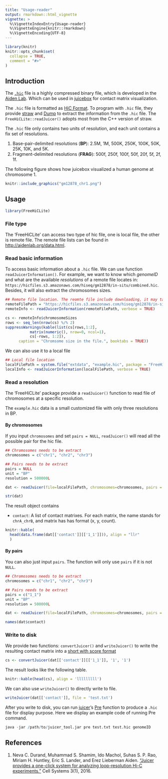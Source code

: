 ```yaml
---
title: "Usage-reader"
output: rmarkdown::html_vignette
vignette: >
  %\VignetteIndexEntry{Usage-reader}
  %\VignetteEngine{knitr::rmarkdown}
  %\VignetteEncoding{UTF-8}
---
```


```r
library(knitr)
knitr::opts_chunk$set(
  collapse = TRUE,
  comment = "#>"
)
```

## Introduction

The [`.hic`](https://github.com/aidenlab/juicer/wiki/Data) file is a highly compressed binary file, which is developed in the [Aiden Lab](http://aidenlab.org/). Which can be used in [juicebox](https://aidenlab.org/juicebox/) for contact matrix visualization.

The `.hic` file is formatted as [HiC Format](https://github.com/aidenlab/Juicebox/blob/master/HiCFormatV8.md). To program with `.hic` file, they provide [straw](https://github.com/aidenlab/straw) and [Dump](https://github.com/aidenlab/juicer/wiki/Data-Extraction) to extract the information from the `.hic` file. The `FreeHiCLite::readJuicer()` adopts most from the C++ version of straw.

The `.hic` file only contains two units of resolution, and each unit contains a fix set of resolutions.

1. Base-pair-delimited resolutions (**BP**): 2.5M, 1M, 500K, 250K, 100K, 50K, 25K, 10K, and 5K.
2. Fragment-delimited resolutions (**FRAG**): 500f, 250f, 100f, 50f, 20f, 5f, 2f, 1f.

The following figure shows how juicebox visualized a human genome at chromosome 1.

```r
knitr::include_graphics("gm12878_chr1.png")
```

## Usage

```r
library(FreeHiCLite)
```

### File type

The 'FreeHiCLite' can access two type of hic file, one is local file, the other is remote file.
The remote file lists can be found in [http://aidenlab.org/data.html](http://aidenlab.org/data.html).

### Read basic information

To access basic information about a `.hic` file. We can use function `readJuicerInformation()`. For example, we want to know which *genomeID* and what are the available *resolutions* of a remote file locates in: `https://hicfiles.s3.amazonaws.com/hiseq/gm12878/in-situ/combined.hic`. Besides, it will also extract the chromosomes sizes.

```r
## Remote file location. The reomte file include downloading, it may take a while
remoteFilePath = "https://hicfiles.s3.amazonaws.com/hiseq/gm12878/in-situ/combined.hic"
remoteInfo <- readJuicerInformation(remoteFilePath, verbose = TRUE)
```

```r
cs <- remoteInfo$chromosomeSizes
rows <- seq_len(nrow(cs) %/% 2)
suppressWarnings(kable(list(cs[rows,1:2],  
           matrix(numeric(), nrow=0, ncol=1),
           cs[-rows, 1:2]), 
      caption = "Chromsome size in the file.", booktabs = TRUE))
```

We can also use it to a local file

```r
## Local file location
localFilePath = system.file("extdata", "example.hic", package = "FreeHiCLite")
localInfo <- readJuicerInformation(localFilePath, verbose = TRUE)
```

### Read a resolution

The 'FreeHiCLite' package provide a `readJuicer()` function to read file of chromosomes at a specific resolution.

The `example.hic` data is a small customized file with only three resolutions in BP. 

#### By chromosomes

If you input `chromosomes` and set `pairs = NULL`, `readJuicer()` will read all the possible pair for the hic file. 

```r
## Chromosomes needs to be extract
chromosomes = c("chr1", "chr2", "chr3")

## Pairs needs to be extract
pairs = NULL
unit = "BP"
resolution = 500000L

dat <- readJuicer(file=localFilePath, chromosomes=chromosomes, pairs = pairs, unit=unit, resolution=resolution)

str(dat)
```

The result object contains 

- `contact`: A list of contact matrixes. For each matrix, the name stands for `chrA_chrB`, and matrix has has format (x, y, count).

```r
knitr::kable(
  head(data.frame(dat[['contact']][['1_1']])), align = "llr"
  )
```


#### By pairs

You can also just input `pairs`. The function will only use `pairs` if it is not `NULL`.


```r
## Chromosomes needs to be extract
chromosomes = c("chr1", "chr2", "chr3")

## Pairs needs to be extract
pairs = c("1_1")
unit = "BP"
resolution = 500000L

dat <- readJuicer(file=localFilePath, chromosomes=chromosomes, pairs = pairs, unit=unit, resolution=resolution)

names(dat$contact)
```


### Write to disk

We provide two functions: `convertJuicer()` and `writeJuicer()` to write the resulting contact matrix into a [short with score format](https://github.com/aidenlab/juicer/wiki/Pre#short-with-score-format)

```r
cs <- convertJuicer(dat[['contact']][['1_1']], '1', '1')
```

The result looks like the following table.

```r
knitr::kable(head(cs), align = 'lllllllll')
```

We can also use `writeJuicer()` to directly write to file.

```r
writeJuicer(dat[['contact']], file = 'test.txt')
```

After you write to disk, you can run [juicer](https://github.com/aidenlab/juicer/)'s [Pre](https://github.com/aidenlab/juicer/wiki/Pre) function to produce a `.hic` file for display purpose. Here we display an example code of running Pre command. 

```r
java -jar /path/to/juicer_tool.jar pre test.txt test.hic genomeID 
```

## References

1. Neva C. Durand, Muhammad S. Shamim, Ido Machol, Suhas S. P. Rao, Miriam H. Huntley, Eric S. Lander, and Erez Lieberman Aiden. ["Juicer provides a one-click system for analyzing loop-resolution Hi-C experiments."](https://www.cell.com/cell-systems/fulltext/S2405-4712(16)30219-8) Cell Systems 3(1), 2016.

